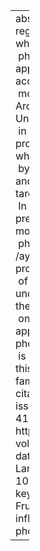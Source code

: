 ---
abstract: "The conventional wisdom regarding the diachronic process whereby phonetic\
  \ phenomena become phonologized appears to be the \u2018error accumulation\u2019\
  \ model, so called by Baker, Archangeli, and Mielke (2011). Under this model, biases\
  \ in the phonetic context result in production or perception errors, which are misapprehended\
  \ by listeners as target productions, and over time accumulate into new target productions.\
  \ In this article, I explore the predictions of the hypocorrection model for one\
  \ phonetic change (prevoiceless /ay/-raising) in detail. I argue that properties\
  \ of the phonetic context underpredict and mischaracterize the contextual conditioning\
  \ on this phonetic change. Rather, it appears that categorical, phonological conditioning\
  \ is present from the very onset of this change."
author:
- name:
    family: Fruehwald
    given: Josef
citation:
  container-title: Language
  issue: '2'
  issued: '2016'
  page: 376-410
  type: article-journal
  url: https://muse.jhu.edu/article/621188
  volume: '92'
date: '2016-01-01'
date-format: YYYY
description: Language
doi: 10.1353/lan.2016.0041
params:
  key: 34D4IRNY
  notes: 'Citation Key: Fruehwald2016a'
title: The early influence of phonology on a phonetic change

---